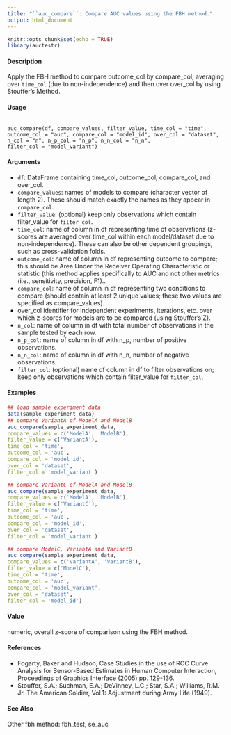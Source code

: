 ```yaml
---
title: "``auc_compare``: Compare AUC values using the FBH method."
output: html_document
---
```


```r
knitr::opts_chunk$set(echo = TRUE)
library(auctestr)
```


#### Description
Apply the FBH method to compare outcome_col by compare_col, averaging over ``time_col`` (due to non-independence) and then over over_col by using Stouffer’s Method.

#### Usage

<pre><code>
auc_compare(df, compare_values, filter_value, time_col = "time",
outcome_col = "auc", compare_col = "model_id", over_col = "dataset",
n_col = "n", n_p_col = "n_p", n_n_col = "n_n",
filter_col = "model_variant")
</code></pre>

#### Arguments
* ``df``: DataFrame containing time_col, outcome_col, compare_col, and over_col.
* ``compare_values``: names of models to compare (character vector of length 2). These should match exactly the names as they appear in ``compare_col``.
* ``filter_value``: (optional) keep only observations which contain filter_value for ``filter_col``.
* ``time_col``: name of column in df representing time of observations (z-scores are averaged over time_col within each model/dataset due to non-independence). These can also be other dependent groupings, such as cross-validation folds.
* ``outcome_col``: name of column in df representing outcome to compare; this should be Area Under the Receiver Operating Characteristic or statistic (this method applies specifically to AUC and not other metrics (i.e., sensitivity, precision, F1)..
* ``compare_col``: name of column in df representing two conditions to compare (should contain at least 2 unique values; these two values are specified as compare_values).
* over_col identifier for independent experiments, iterations, etc. over which z-scores for models are to be compared (using Stouffer's Z).
* ``n_col``: name of column in df with total number of observations in the sample tested by each row.
* ``n_p_col``: name of column in df with n_p, number of positive observations.
* ``n_n_col``: name of column in df with n_n, number of negative observations.
* ``filter_col``: (optional) name of column in df to filter observations on; keep only observations which contain filter_value for ``filter_col``.

#### Examples
```r
## load sample experiment data
data(sample_experiment_data)
## compare VariantA of ModelA and ModelB
auc_compare(sample_experiment_data,
compare_values = c('ModelA', 'ModelB'),
filter_value = c('VariantA'),
time_col = 'time',
outcome_col = 'auc',
compare_col = 'model_id',
over_col = 'dataset',
filter_col = 'model_variant')
```

```r
## compare VariantC of ModelA and ModelB
auc_compare(sample_experiment_data,
compare_values = c('ModelA', 'ModelB'),
filter_value = c('VariantC'),
time_col = 'time',
outcome_col = 'auc',
compare_col = 'model_id',
over_col = 'dataset',
filter_col = 'model_variant')
```

```r
## compare ModelC, VariantA and VariantB
auc_compare(sample_experiment_data,
compare_values = c('VariantA', 'VariantB'),
filter_value = c('ModelC'),
time_col = 'time',
outcome_col = 'auc',
compare_col = 'model_variant',
over_col = 'dataset',
filter_col = 'model_id')
```


#### Value
numeric, overall z-score of comparison using the FBH method.

#### References
* Fogarty, Baker and Hudson, Case Studies in the use of ROC Curve Analysis for Sensor-Based Estimates in Human Computer Interaction, Proceedings of Graphics Interface (2005) pp. 129-136.
* Stouffer, S.A.; Suchman, E.A.; DeVinney, L.C.; Star, S.A.; Williams, R.M. Jr. The American Soldier, Vol.1: Adjustment during Army Life (1949).

#### See Also
Other fbh method: fbh_test, se_auc
